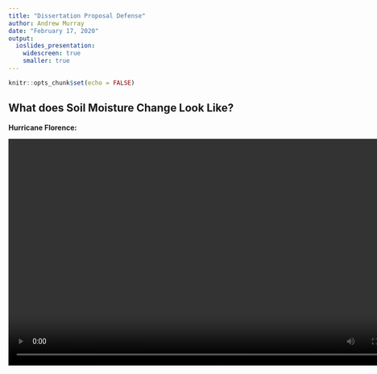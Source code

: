 ```yaml
---
title: "Dissertation Proposal Defense"
author: Andrew Murray
date: "February 17, 2020"
output:
  ioslides_presentation:
    widescreen: true
    smaller: true
---
```


```r
knitr::opts_chunk$set(echo = FALSE)
```


## What does Soil Moisture Change Look Like?
**Hurricane Florence:**

<div class="centered">
<video width="800" height="450" controls>
  <source src="/img/Florence.mp4" type="video/mp4">
</video>
</div>